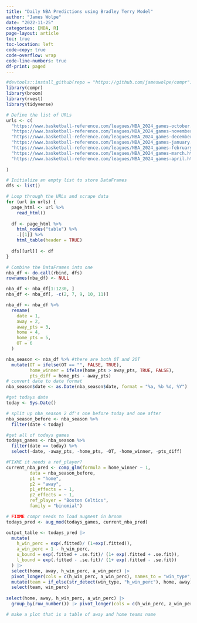```yaml
---
title: "Daily NBA Predictions using Bradley Terry Model"
author: "James Wolpe"
date: "2022-11-25"
categories: [NBA, R]
page-layout: article 
toc: true
toc-location: left
code-copy: true
code-overflow: wrap
code-line-numbers: true
df-print: paged
---
```


```r
#devtools::install_github(repo = "https://github.com/jameswolpe/compr")
library(compr)
library(broom)
library(rvest)
library(tidyverse)

# Define the list of URLs
urls <- c(
  "https://www.basketball-reference.com/leagues/NBA_2024_games-october.html",
  "https://www.basketball-reference.com/leagues/NBA_2024_games-november.html",
  "https://www.basketball-reference.com/leagues/NBA_2024_games-december.html",
  "https://www.basketball-reference.com/leagues/NBA_2024_games-january.html",
  "https://www.basketball-reference.com/leagues/NBA_2024_games-february.html",
  "https://www.basketball-reference.com/leagues/NBA_2024_games-march.html",
  "https://www.basketball-reference.com/leagues/NBA_2024_games-april.html"
  
)

# Initialize an empty list to store DataFrames
dfs <- list()

# Loop through the URLs and scrape data
for (url in urls) {
  page_html <- url %>%
    read_html()
  
  df <- page_html %>%
    html_nodes("table") %>%
    .[[1]] %>%
    html_table(header = TRUE)
  
  dfs[[url]] <- df
}

# Combine the DataFrames into one
nba_df <- do.call(rbind, dfs)
rownames(nba_df) <- NULL
```


```r
nba_df <- nba_df[1:1230, ]
nba_df <- nba_df[, -c(2, 7, 9, 10, 11)]

nba_df <- nba_df %>%
  rename(
    date = 1,       
    away = 2,       
    away_pts = 3,   
    home = 4,       
    home_pts = 5,   
    OT = 6          
  )

nba_season <- nba_df %>% #there are both OT and 2OT
  mutate(OT = ifelse(OT == "", FALSE, TRUE),
         home_winner = ifelse(home_pts > away_pts, TRUE, FALSE),
         pts_diff = home_pts - away_pts)
# convert date to date format
nba_season$date <- as.Date(nba_season$date, format = "%a, %b %d, %Y")

#get todays date
today <- Sys.Date()

# split up nba_season 2 df's one before today and one after
nba_season_before <- nba_season %>%
  filter(date < today)

#get all of todays games
todays_games <- nba_season %>%
  filter(date == today) %>%
  select(-date, -away_pts, -home_pts, -OT, -home_winner, -pts_diff)

#FIXME it needs a ref_player?
current_nba_pred <- comp_glm(formula = home_winner ~ 1,
         data = nba_season_before,
         p1 = "home", 
         p2 = "away",
         p1_effects = ~ 1,
         p2_effects = ~ 1,
         ref_player = "Boston Celtics",
         family = "binomial")

# FIXME compr needs to load augment in broom
todays_pred <- aug_mod(todays_games, current_nba_pred)

output_table <- todays_pred |> 
  mutate( 
    h_win_perc = exp(.fitted)/ (1+exp(.fitted)),
    a_win_perc = 1 - h_win_perc,
    u_bound = exp(.fitted + .se.fit)/ (1+ exp(.fitted + .se.fit)),
    l_bound = exp(.fitted - .se.fit)/ (1+ exp(.fitted - .se.fit))
  ) |>
  select(home, away, h_win_perc, a_win_perc) |>
  pivot_longer(cols = c(h_win_perc, a_win_perc), names_to = "win_type", values_to = "win_perc") %>%
  mutate(team = if_else(str_detect(win_type, "h_win_perc"), home, away)) %>%
  select(team, win_perc)
  
select(home, away, h_win_perc, a_win_perc) |>
  group_by(row_number()) |> pivot_longer(cols = c(h_win_perc, a_win_perc), names_to = "team", values_to = "win_perc")

# make a plot that is a table of away and home teams name

```




